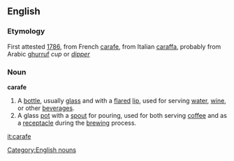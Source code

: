 ==English==
===Etymology===
First attested [[w:1786|1786]], from French [[carafe]], from Italian [[caraffa]], probably from Arabic [[ghurruf]] ''cup'' or ''[[dipper]]''

===Noun===
'''carafe'''
#A [[bottle]], usually [[glass]] and with a [[flared]] [[lip]], used for serving [[water]], [[wine]], or other [[beverage]]s.
#A glass [[pot]] with a [[spout]] for pouring, used for both serving [[coffee]] and as a [[receptacle]] during the [[brewing]] process.
[[Category:English nouns]]

[[it:carafe]]